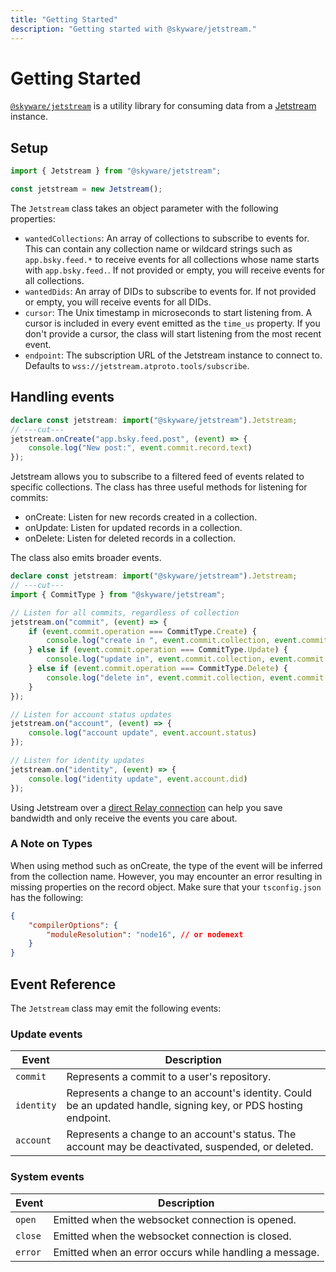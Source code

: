 ```yaml
---
title: "Getting Started"
description: "Getting started with @skyware/jetstream."
---
```


# Getting Started

[`@skyware/jetstream`](https://npmjs.com/package/@skyware/jetstream) is a utility library for consuming data from a [Jetstream](https://github.com/bluesky-social/jetstream) instance.

## Setup

```ts twoslash
import { Jetstream } from "@skyware/jetstream";

const jetstream = new Jetstream();
```

The `Jetstream` class takes an object parameter with the following properties:

- `wantedCollections`: An array of collections to subscribe to events for. This can contain any collection name or wildcard strings such as `app.bsky.feed.*` to receive events for all collections whose name starts with `app.bsky.feed.`. If not provided or empty, you will receive events for all collections.
- `wantedDids`: An array of DIDs to subscribe to events for. If not provided or empty, you will receive events for all DIDs.
- `cursor`: The Unix timestamp in microseconds to start listening from. A cursor is included in every event emitted as the `time_us` property. If you don't provide a cursor, the class will start listening from the most recent event.
- `endpoint`: The subscription URL of the Jetstream instance to connect to. Defaults to `wss://jetstream.atproto.tools/subscribe`.

## Handling events

```ts twoslash
declare const jetstream: import("@skyware/jetstream").Jetstream;
// ---cut---
jetstream.onCreate("app.bsky.feed.post", (event) => {
	console.log("New post:", event.commit.record.text)
});
```

Jetstream allows you to subscribe to a filtered feed of events related to specific collections. The <Reference to="/docs/jetstream/classes/Jetstream"/> class has three useful methods for listening for commits:
- <Reference to="/docs/jetstream/classes/Jetstream#onCreate" type="Method">onCreate</Reference>: Listen for new records created in a collection.
- <Reference to="/docs/jetstream/classes/Jetstream#onUpdate" type="Method">onUpdate</Reference>: Listen for updated records in a collection.
- <Reference to="/docs/jetstream/classes/Jetstream#onDelete" type="Method">onDelete</Reference>: Listen for deleted records in a collection.

The class also emits broader events.

```ts twoslash
declare const jetstream: import("@skyware/jetstream").Jetstream;
// ---cut---
import { CommitType } from "@skyware/jetstream";

// Listen for all commits, regardless of collection
jetstream.on("commit", (event) => {
	if (event.commit.operation === CommitType.Create) {
		console.log("create in ", event.commit.collection, event.commit.record);
	} else if (event.commit.operation === CommitType.Update) {
		console.log("update in", event.commit.collection, event.commit.rkey);
	} else if (event.commit.operation === CommitType.Delete) {
		console.log("delete in", event.commit.collection, event.commit.rkey);
	}
});

// Listen for account status updates
jetstream.on("account", (event) => {
	console.log("account update", event.account.status)
});

// Listen for identity updates
jetstream.on("identity", (event) => {
	console.log("identity update", event.account.did)
});
```

Using Jetstream over a [direct Relay connection](/docs/firehose) can help you save bandwidth and only receive the events you care about.

### A Note on Types

When using method such as <Reference to="/docs/jetstream/classes/Jetstream#onCreate" type="Method">onCreate</Reference>, the type of the event will be inferred from the collection name. However, you may encounter an error resulting in missing properties on the record object. Make sure that your `tsconfig.json` has the following:

```json
{
	"compilerOptions": {
		"moduleResolution": "node16", // or nodenext
	}
}
```

## Event Reference

The `Jetstream` class may emit the following events:

### Update events

| Event            | Description                                                                                                                  |
|------------------|------------------------------------------------------------------------------------------------------------------------------|
| `commit`         | Represents a commit to a user's repository.                                                                                  |
| `identity`       | Represents a change to an account's identity. Could be an updated handle, signing key, or PDS hosting endpoint.              |
| `account`        | Represents a change to an account's status. The account may be deactivated, suspended, or deleted.                         |

### System events

| Event            | Description                                                                                                                  |
|------------------|------------------------------------------------------------------------------------------------------------------------------|
| `open`           | Emitted when the websocket connection is opened.                                                                             |
| `close`          | Emitted when the websocket connection is closed.                                                                             |
| `error`          | Emitted when an error occurs while handling a message.                                                                       |
